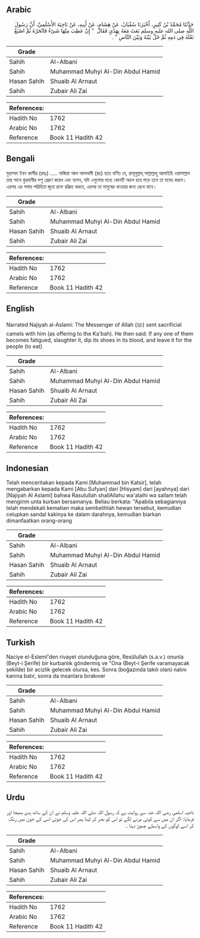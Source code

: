 ## Arabic


<div dir="rtl" lang="ar" style={{fontSize:'larger',backgroundColor:'#f8f9fa',padding:20}}>
حَدَّثَنَا مُحَمَّدُ بْنُ كَثِيرٍ، أَخْبَرَنَا سُفْيَانُ، عَنْ هِشَامٍ، عَنْ أَبِيهِ، عَنْ نَاجِيَةَ الأَسْلَمِيِّ، أَنَّ رَسُولَ اللَّهِ صلى الله عليه وسلم بَعَثَ مَعَهُ بِهَدْىٍ فَقَالَ ‏ "‏ إِنْ عَطِبَ مِنْهَا شَىْءٌ فَانْحَرْهُ ثُمَّ اصْبَغْ نَعْلَهُ فِي دَمِهِ ثُمَّ خَلِّ بَيْنَهُ وَبَيْنَ النَّاسِ ‏"‏ ‏.‏
</div>
<div style={{backgroundColor:'#f8f9fa',padding:20, marginBottom: 10}}><table> <thead> <tr> <th>Grade</th> <th></th> </tr> </thead> <tbody> <tr><td>Sahih</td><td>Al-Albani</td></tr><tr><td>Sahih</td><td>Muhammad Muhyi Al-Din Abdul Hamid</td></tr><tr><td>Hasan Sahih</td><td>Shuaib Al Arnaut</td></tr><tr><td>Sahih</td><td>Zubair Ali Zai</td></tr></tbody></table><table> <thead> <tr> <th>References:</th> <th></th> </tr> </thead> <tbody><tr><td>Hadith No</td><td>1762</td></tr><tr><td>Arabic No</td><td>1762</td></tr><tr><td>Reference</td><td>Book 11 Hadith 42</td></tr></tbody></table></div>

## Bengali


<div dir="ltr" lang="bn" style={{fontSize:'larger',backgroundColor:'#f8f9fa',padding:20}}>
মুহাম্মদ ইবন কাসীর (রহঃ) ..... নাজিয়া আল আসলামী (রাঃ) হতে বর্ণিত যে, রাসূলুল্লাহ্ সাল্লাল্লাহু আলাইহি ওয়াসাল্লাম তার সাথে কুরবানীর পশু প্রেরণ করেন এবং বলেন, যদি এগুলোর মধ্যে কোনটি অচল হয়ে পড়ে তবে তা যবেহ করবে। এরপর এর গলায় পরিহিতা জুতা রক্তে রঞ্জিত করবে, এরপর তা মানুষের খাওয়ার জন্য রেখে যাবে।
</div>
<div style={{backgroundColor:'#f8f9fa',padding:20, marginBottom: 10}}><table> <thead> <tr> <th>Grade</th> <th></th> </tr> </thead> <tbody> <tr><td>Sahih</td><td>Al-Albani</td></tr><tr><td>Sahih</td><td>Muhammad Muhyi Al-Din Abdul Hamid</td></tr><tr><td>Hasan Sahih</td><td>Shuaib Al Arnaut</td></tr><tr><td>Sahih</td><td>Zubair Ali Zai</td></tr></tbody></table><table> <thead> <tr> <th>References:</th> <th></th> </tr> </thead> <tbody><tr><td>Hadith No</td><td>1762</td></tr><tr><td>Arabic No</td><td>1762</td></tr><tr><td>Reference</td><td>Book 11 Hadith 42</td></tr></tbody></table></div>

## English


<div dir="ltr" lang="en" style={{fontSize:'larger',backgroundColor:'#f8f9fa',padding:20}}>
Narrated Najiyah al-Aslami: The Messenger of Allah (ﷺ) sent sacrificial camels with him (as offering to the Ka'bah). He then said: If any one of them becomes fatigued, slaughter it, dip its shoes in its blood, and leave it for the people (to eat)
</div>
<div style={{backgroundColor:'#f8f9fa',padding:20, marginBottom: 10}}><table> <thead> <tr> <th>Grade</th> <th></th> </tr> </thead> <tbody> <tr><td>Sahih</td><td>Al-Albani</td></tr><tr><td>Sahih</td><td>Muhammad Muhyi Al-Din Abdul Hamid</td></tr><tr><td>Hasan Sahih</td><td>Shuaib Al Arnaut</td></tr><tr><td>Sahih</td><td>Zubair Ali Zai</td></tr></tbody></table><table> <thead> <tr> <th>References:</th> <th></th> </tr> </thead> <tbody><tr><td>Hadith No</td><td>1762</td></tr><tr><td>Arabic No</td><td>1762</td></tr><tr><td>Reference</td><td>Book 11 Hadith 42</td></tr></tbody></table></div>

## Indonesian


<div dir="ltr" lang="id" style={{fontSize:'larger',backgroundColor:'#f8f9fa',padding:20}}>
Telah menceritakan kepada Kami [Muhammad bin Katsir], telah mengabarkan kepada Kami [Abu Sufyan] dari [Hisyam] dari [ayahnya] dari [Najiyah Al Aslami] bahwa Rasulullah shallAllahu wa'alaihi wa sallam telah mengirim unta kurban bersamanya. Beliau berkata: "Apabila sebagiannya telah mendekati kematian maka sembelihlah hewan tersebut, kemudian celupkan sandal kakinya ke dalam darahnya, kemudian biarkan dimanfaatkan orang-orang
</div>
<div style={{backgroundColor:'#f8f9fa',padding:20, marginBottom: 10}}><table> <thead> <tr> <th>Grade</th> <th></th> </tr> </thead> <tbody> <tr><td>Sahih</td><td>Al-Albani</td></tr><tr><td>Sahih</td><td>Muhammad Muhyi Al-Din Abdul Hamid</td></tr><tr><td>Hasan Sahih</td><td>Shuaib Al Arnaut</td></tr><tr><td>Sahih</td><td>Zubair Ali Zai</td></tr></tbody></table><table> <thead> <tr> <th>References:</th> <th></th> </tr> </thead> <tbody><tr><td>Hadith No</td><td>1762</td></tr><tr><td>Arabic No</td><td>1762</td></tr><tr><td>Reference</td><td>Book 11 Hadith 42</td></tr></tbody></table></div>

## Turkish


<div dir="ltr" lang="tr" style={{fontSize:'larger',backgroundColor:'#f8f9fa',padding:20}}>
Naciye el-Eslemî'den rivayet olunduğuna göre, Resûlullah (s.a.v.) onunla (Beyt-i Şerife) bir kurbanlık göndermiş ve "Ona (Beyt-i Şerife varamayacak şekilde) bir acizlik gelecek olursa, kes. Sonra (boğazında takılı olan) nalını kanına batır, sonra da insanlara bırakıver
</div>
<div style={{backgroundColor:'#f8f9fa',padding:20, marginBottom: 10}}><table> <thead> <tr> <th>Grade</th> <th></th> </tr> </thead> <tbody> <tr><td>Sahih</td><td>Al-Albani</td></tr><tr><td>Sahih</td><td>Muhammad Muhyi Al-Din Abdul Hamid</td></tr><tr><td>Hasan Sahih</td><td>Shuaib Al Arnaut</td></tr><tr><td>Sahih</td><td>Zubair Ali Zai</td></tr></tbody></table><table> <thead> <tr> <th>References:</th> <th></th> </tr> </thead> <tbody><tr><td>Hadith No</td><td>1762</td></tr><tr><td>Arabic No</td><td>1762</td></tr><tr><td>Reference</td><td>Book 11 Hadith 42</td></tr></tbody></table></div>

## Urdu


<div dir="rtl" lang="ur" style={{fontSize:'larger',backgroundColor:'#f8f9fa',padding:20}}>
ناجیہ اسلمی رضی اللہ عنہ سے روایت ہے کہ رسول اللہ صلی اللہ علیہ وسلم نے ان کے ساتھ ہدی بھیجا اور فرمایا: اگر ان میں سے کوئی مرنے لگے تو اس کو نحر کر لینا پھر اس کی جوتی اسی کے خون میں رنگ کر اسے لوگوں کے واسطے چھوڑ دینا ۔
</div>
<div style={{backgroundColor:'#f8f9fa',padding:20, marginBottom: 10}}><table> <thead> <tr> <th>Grade</th> <th></th> </tr> </thead> <tbody> <tr><td>Sahih</td><td>Al-Albani</td></tr><tr><td>Sahih</td><td>Muhammad Muhyi Al-Din Abdul Hamid</td></tr><tr><td>Hasan Sahih</td><td>Shuaib Al Arnaut</td></tr><tr><td>Sahih</td><td>Zubair Ali Zai</td></tr></tbody></table><table> <thead> <tr> <th>References:</th> <th></th> </tr> </thead> <tbody><tr><td>Hadith No</td><td>1762</td></tr><tr><td>Arabic No</td><td>1762</td></tr><tr><td>Reference</td><td>Book 11 Hadith 42</td></tr></tbody></table></div>